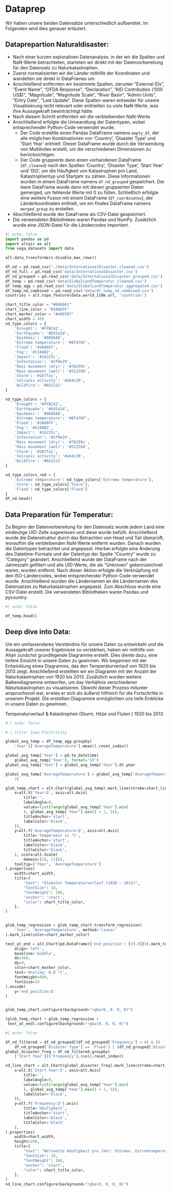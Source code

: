 # Dataprep

Wir haben unsere beiden Datensätze unterschiedlich aufbereitet. Im Folgenden wird dies genauer erläutert.

## Dataprepartion Naturaldisaster:

- Nach einer kurzen explorativen Datenanalyse, in der wir die Spalten und NaN-Werte betrachteten, starteten wir direkt mit der Datenvorbereitung für den Datensatz zu Naturkatastrophen.
- Zuerst normalisierten wir die Länder mithilfe der Koordinaten und wandelten sie direkt in DataFrames um.
- Anschließend entfernten wir bestimmte Spalten, darunter "External IDs", "Event Name", "OFDA Response", "Declaration", "AID Contribution ('000 US$)", "Magnitude", "Magnitude Scale", "River Basin", "Admin Units", "Entry Date", "Last Update". Diese Spalten waren entweder für unsere Visualisierung nicht relevant oder enthielten zu viele NaN-Werte, was ihre Aussagekraft beeinträchtigt hätte.
- Nach diesem Schritt entfernten wir die verbleibenden NaN-Werte.
- Anschließend erfolgte die Umwandlung der Datentypen, wobei entsprechender Python-Code verwendet wurde.
  - Der Code erstellte einen Pandas DataFrame namens `empty_df`, der alle möglichen Kombinationen von 'Country', 'Disaster Type' und 'Start Year' enthielt. Dieser DataFrame wurde durch die Verwendung von MultiIndex erstellt, um die verschiedenen Dimensionen zu berücksichtigen.
  - Der Code gruppierte dann einen vorhandenen DataFrame (`df_cleaned`) nach den Spalten 'Country', 'Disaster Type', 'Start Year' und 'ISO', um die Häufigkeit von Katastrophen pro Land, Katastrophentyp und Startjahr zu zählen. Diese Informationen wurden in einem DataFrame namens `df_nd_grouped` gespeichert. Der leere DataFrame wurde dann mit diesen gruppierten Daten gemerged, um fehlende Werte mit 0 zu füllen. Schließlich erfolgte eine weitere Fusion mit einem DataFrame (`df_coordinates`), der Länderkoordinaten enthielt, um ein finales DataFrame namens `merged_group` zu erstellen.
- Abschließend wurde der DataFrame als CSV-Datei gespeichert.
- Die verwendeten Bibliotheken waren Pandas und NumPy. Zusätzlich wurde eine JSON-Datei für die Ländercodes importiert.

```python
#| echo: false
import pandas as pd
import altair as alt
from vega_datasets import data

alt.data_transformers.disable_max_rows()

df_nd = pd.read_csv('./data/InternationalDisaster_cleaned.csv')
df_nd_full = pd.read_csv('data/InternationalDisaster.csv')
df_nd_grouped = pd.read_csv('data/InternationalDisaster_grouped.csv')
df_temp = pd.read_csv('data/GlobalLandTemperatur_cleaned.csv')
df_temp_agg = pd.read_csv('data/GlobalLandTemperatur_aggregated.csv')
df_temp_nd_combined = pd.read_csv('data/df_temp_nd_combined.csv')
countries = alt.topo_feature(data.world_110m.url, 'countries')

chart_title_color = "#606061"
chart_line_color = "#3A86FF"
chart_marker_color = "#e00707"
chart_width = 450
nd_type_colors = {
    'Drought': '#FFBC42',
    'Earthquake': '#b55a1d',
    'Epidemic': '#06D6A0',
    'Extreme temperature': '#EF476F',
    'Flood': '#3A86FF',
    'Fog': '#118AB2',
    'Impact': '#16225c',
    'Infestation': '#2f9e29',
    'Mass movement (dry)': '#78259c',
    'Mass movement (wet)': '#512599',
    'Storm': '#287fa1',
    'Volcanic activity': '#ab4c29',
    'Wildfire': '#b52222'
}

nd_type_colors = {
    'Drought': '#FFBC42',
    'Earthquake': '#b55a1d',
    'Epidemic': '#06D6A0',
    'Extreme temperature': '#EF476F',
    'Flood': '#3A86FF',
    'Fog': '#118AB2',
    'Impact': '#16225c',
    'Infestation': '#2f9e29',
    'Mass movement (dry)': '#78259c',
    'Mass movement (wet)': '#512599',
    'Storm': '#287fa1',
    'Volcanic activity': '#ab4c29',
    'Wildfire': '#b52222'
}

nd_type_colors_red = {
    'Extreme temperature': nd_type_colors['Extreme temperature'],
    'Storm': nd_type_colors['Storm'],
    'Flood': nd_type_colors['Flood']
}
df_nd.head()
```
## Data Preparation für Temperatur:
Zu Beginn der Datenvorbereitung für den Datensatz wurde jedem Land eine eindeutige UID-Zelle zugewiesen und diese wurde befüllt.
Anschließend wurde die Datenstruktur durch das Betrachten von Head und Tail überprüft, woraufhin die verbleibenden NaN-Werte entfernt wurden.
Danach wurden die Datentypen betrachtet und angepasst. Hierbei erfolgte eine Änderung des Datetime-Formats und der Datentyp der Spalte "Country" wurde zu "Category" geändert.
Anschließend wurde der DataFrame nach der Jahreszahl gefiltert und alle UID-Werte, die als "Unknown" gekennzeichnet waren, wurden entfernt.
Nach dieser Aktion erfolgte die Verknüpfung mit den ISO-Ländercodes, wobei entsprechender Python-Code verwendet wurde.
Anschließend wurden die Ländernamen an die Ländernamen des Datensatzes zu Naturkatastrophen angepasst.
Zum Abschluss wurde eine CSV-Datei erstellt.
Die verwendeten Bibliotheken waren Pandas und pycountry.
```python
#| echo: false

df_temp.head()

```
## Deep dive into Data:
Um ein umfassenderes Verständnis für unsere Daten zu entwickeln und die Aussagekraft unserer Ergebnisse zu verstärken, haben wir mithilfe von Altair zunächst grundlegende Diagramme erstellt. Dies diente dazu, eine tiefere Einsicht in unsere Daten zu gewinnen. Wir begannen mit der Entwicklung eines Diagramms, das den Temperaturverlauf von 1920 bis 2013 zeigt. Anschließend erstellten wir ein Diagramm mit der Anzahl der Naturkatastrophen von 1920 bis 2013. Zusätzlich wurden weitere Balkendiagramme entworfen, um das Verhältnis verschiedener Naturkatastrophen zu visualisieren. Obwohl dieser Prozess mitunter anspruchsvoll war, erwies er sich als äußerst hilfreich für die Fortschritte in unserem Projekt. Die erstellten Diagramme ermöglichten uns tiefe Einblicke in unsere Daten zu gewinnen.

Temperaturverlauf & Katastrophen (Sturm, Hitze und Fluten ) 1920 bis 2013
```python
# | echo: false

# | title: Iowa Electricity

global_avg_temp = df_temp_agg.groupby(
    'Year')['AverageTemperature'].mean().reset_index()

global_avg_temp['Year'] = pd.to_datetime(
    global_avg_temp['Year'], format='%Y')
global_avg_temp['Year'] = global_avg_temp['Year'].dt.year

global_avg_temp['AverageTemperature'] = global_avg_temp['AverageTemperature'].round(
    2)

glob_temp_chart = alt.Chart(global_avg_temp).mark_line(stroke=chart_line_color).encode(
    x=alt.X('Year:O', axis=alt.Axis(
        title='',
        labelAngle=0,
        values=list(range(global_avg_temp['Year'].min(
        ), global_avg_temp['Year'].max() + 1, 5)),
        titleAnchor='start',
        labelColor='black',
    )),
    y=alt.Y('AverageTemperature:Q', axis=alt.Axis(
        title='Temperatur in °C',
        titleAnchor='start',
        labelColor='black',
        titleColor='black',
    ), scale=alt.Scale(
        domain=[18, 21])),
    tooltip=['Year', 'AverageTemperature']
).properties(
    width=chart_width,
    title={
        "text": "Globaler Temperaturverlauf (1920 – 2013)",
        "fontSize": 18,
        "fontWeight": 300,
        "anchor": 'start',
        "color": chart_title_color,
    },
)


glob_temp_regression = glob_temp_chart.transform_regression(
    'Year', 'AverageTemperature', method='linear'
).mark_line(color=chart_marker_color)

text_at_end = alt.Chart(pd.DataFrame({'end_position': [19.8]})).mark_text(
    align='left',
    baseline='middle',
    dx=360,
    dy=0,
    color=chart_marker_color,
    text='Anstieg: 0.8 °C',
    fontWeight=800,
    fontSize=14
).encode(
    y='end_position:Q'
)


glob_temp_chart.configure(background="rgba(0, 0, 0, 0)")

(glob_temp_chart + glob_temp_regression +
 text_at_end).configure(background="rgba(0, 0, 0, 0)")
```

```python
#| echo: false

df_nd_filtered = df_nd_grouped[(df_nd_grouped['Frequency'] > 0) & ((
    df_nd_grouped['Disaster Type'] == 'Flood') | (df_nd_grouped['Disaster Type'] == 'Storm') | (df_nd_grouped['Disaster Type'] == 'Extreme temperatur'))]
global_disaster_freq = df_nd_filtered.groupby(
    ['Start Year'])['Frequency'].sum().reset_index()

nd_line_chart = alt.Chart(global_disaster_freq).mark_line(stroke=chart_line_color).encode(
    x=alt.X('Start Year:O', axis=alt.Axis(
        title='',
        labelAngle=0,
        values=list(range(global_avg_temp['Year'].min(
        ), global_avg_temp['Year'].max() + 1, 5)),
        labelColor='black',
    )),
    y=alt.Y('Frequency:Q').axis(
        title='Häufigkeit',
        titleAnchor='start',
        labelColor='black',
        titleColor='black'
    ),
).properties(
    width=chart_width,
    height=290,
    title={
        "text": "Weltweite Häufigkeit pro Jahr: Stürmen, Extremtemperaturen und Überschwemmungen (1920 – 2013)",
        "fontSize": 18,
        "fontWeight": 300,
        "anchor": 'start',
        "color": chart_title_color,
    },
)
nd_line_chart.configure(background="rgba(0, 0, 0, 0)")
```